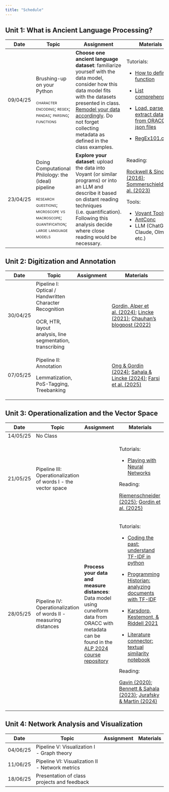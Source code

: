 ```yaml
---
title: "Schedule"
---
```


## Unit 1: What is Ancient Language Processing?

+-----------+---------------------------------------------------------------------------------------------------+-----------------------------------------------------------------------------------------------------------------------------------------------------------------------------------------------------------------------------------------------------------------------------+-------------------------------------------------------------------------------------------------------------------------------------------------------------------------------------------------------------------------+
| Date      | **Topic**                                                                                         | **Assignment**                                                                                                                                                                                                                                                              | **Materials**                                                                                                                                                                                                           |
+===========+===================================================================================================+=============================================================================================================================================================================================================================================================================+=========================================================================================================================================================================================================================+
| 09/04/25  | Brushing-up on your Python                                                                        | **Choose one ancient language dataset**: familiarize yourself with the data model, consider how this data model fits with the datasets presented in class. [Remodel your data accordingly]{.underline}. Do not forget collecting metadata as defined in the class examples. | Tutorials:                                                                                                                                                                                                              |
|           |                                                                                                   |                                                                                                                                                                                                                                                                             |                                                                                                                                                                                                                         |
|           | [character encoding; regex; pandas; parsing; functions]{.smallcaps}                               |                                                                                                                                                                                                                                                                             | -   [How to define a function](https://www.simplilearn.com/tutorials/python-tutorial/python-functions){target="_blank"}                                                                                                 |
|           |                                                                                                   |                                                                                                                                                                                                                                                                             |                                                                                                                                                                                                                         |
|           |                                                                                                   |                                                                                                                                                                                                                                                                             | -   [List comprehensions](https://www.programiz.com/python-programming/list-comprehension){target="_blank"}                                                                                                             |
|           |                                                                                                   |                                                                                                                                                                                                                                                                             |                                                                                                                                                                                                                         |
|           |                                                                                                   |                                                                                                                                                                                                                                                                             | -   [Load, parse and extract data from ORACC json files](https://niekveldhuis.github.io/sumnet/PartI-ExtractLemmatizationfromJSON.html){target="_blank"}                                                                |
|           |                                                                                                   |                                                                                                                                                                                                                                                                             |                                                                                                                                                                                                                         |
|           |                                                                                                   |                                                                                                                                                                                                                                                                             | -   [RegEx101.com](https://regex101.com){target="_blank"}                                                                                                                                                               |
+-----------+---------------------------------------------------------------------------------------------------+-----------------------------------------------------------------------------------------------------------------------------------------------------------------------------------------------------------------------------------------------------------------------------+-------------------------------------------------------------------------------------------------------------------------------------------------------------------------------------------------------------------------+
| 23/04/25  | Doing Computational Philology: the (ideal) pipeline                                               | **Explore your dataset**: upload the data into Voyant (or similar programs) or into an LLM and describe it based on distant reading techniques (i.e. quantification). Following this analysis decide where close reading would be necessary.                                | Reading:                                                                                                                                                                                                                |
|           |                                                                                                   |                                                                                                                                                                                                                                                                             |                                                                                                                                                                                                                         |
|           | [research questions; microscope vs macroscope; quantification; large language models]{.smallcaps} |                                                                                                                                                                                                                                                                             | [Rockwell & Sinclair (2016)](https://drive.google.com/file/d/1ZBWdgYdPBodSTIMVyBkv96Tpq4IhKeT-/view?usp=sharing){target="_blank"}; [Sommerschield et al. (2023)](https://doi.org/10.1162/coli_a_00481){target="_blank"} |
|           |                                                                                                   |                                                                                                                                                                                                                                                                             |                                                                                                                                                                                                                         |
|           |                                                                                                   |                                                                                                                                                                                                                                                                             | Tools:                                                                                                                                                                                                                  |
|           |                                                                                                   |                                                                                                                                                                                                                                                                             |                                                                                                                                                                                                                         |
|           |                                                                                                   |                                                                                                                                                                                                                                                                             | -   [Voyant Tools](https://voyant-tools.org){target="_blank"}                                                                                                                                                           |
|           |                                                                                                   |                                                                                                                                                                                                                                                                             | -   [AntConc](https://www.laurenceanthony.net/software/antconc/){target="_blank"}                                                                                                                                       |
|           |                                                                                                   |                                                                                                                                                                                                                                                                             | -   LLM (ChatGPT, Claude, Olmoe etc.)                                                                                                                                                                                   |
+-----------+---------------------------------------------------------------------------------------------------+-----------------------------------------------------------------------------------------------------------------------------------------------------------------------------------------------------------------------------------------------------------------------------+-------------------------------------------------------------------------------------------------------------------------------------------------------------------------------------------------------------------------+

## Unit 2: Digitization and Annotation

+----------+------------------------------------------------------------+----------------+---------------------------------------------------------------------------------------------------------------------------------------------------------------------------------------------------------------------------------------------------------------------------------------------------------------------------------------------------------------------------------------------------------------------------------+
| Date     | **Topic**                                                  | **Assignment** | **Materials**                                                                                                                                                                                                                                                                                                                                                                                                                   |
+==========+============================================================+================+=================================================================================================================================================================================================================================================================================================================================================================================================================================+
| 30/04/25 | Pipeline I: Optical / Handwritten Character Recognition\   |                | [Gordin, Alper et al. (2024)](https://aclanthology.org/2024.ml4al-1.14/){target="_blank"}; [Lincke (2021)](https://www.geschkult.fu-berlin.de/e/aegyptologie/personen/Professorinnen-und-Professoren/Lincke/Lincke_2021_OCR-Coptic.pdf){target="_blank"}; [Chauhan's blogpost (2022)](https://digitalorientalist.com/2022/11/15/escriptorium-digital-text-production-for-urdu-hindi-and-bengali-print-part-1/){target="_blank"} |
|          | \                                                          |                |                                                                                                                                                                                                                                                                                                                                                                                                                                 |
|          | OCR, HTR, layout analysis, line segmentation, transcribing |                |                                                                                                                                                                                                                                                                                                                                                                                                                                 |
+----------+------------------------------------------------------------+----------------+---------------------------------------------------------------------------------------------------------------------------------------------------------------------------------------------------------------------------------------------------------------------------------------------------------------------------------------------------------------------------------------------------------------------------------+
| 07/05/25 | Pipeline II: Annotation                                    |                | [Ong & Gordin (2024)](https://doi.org/10.1093/llc/fqae002){target="_blank"}; [Sahala & Lincke (2024)](https://doi.org/10.18653/v1/2024.ml4al-1.10){target="_blank"}; [Farsi et al. (2025)](https://aclanthology.org/2025.alp-1.17/){target="_blank"}                                                                                                                                                                            |
|          |                                                            |                |                                                                                                                                                                                                                                                                                                                                                                                                                                 |
|          | Lemmatization, PoS-Tagging, Treebanking                    |                |                                                                                                                                                                                                                                                                                                                                                                                                                                 |
+----------+------------------------------------------------------------+----------------+---------------------------------------------------------------------------------------------------------------------------------------------------------------------------------------------------------------------------------------------------------------------------------------------------------------------------------------------------------------------------------------------------------------------------------+

## Unit 3: Operationalization and the Vector Space

+----------+-------------------------------------------------------------------+-------------------------------------------------------------------------------------------------------------------------------------------------------------------------------------------------------------------------------------------------------+--------------------------------------------------------------------------------------------------------------------------------------------------------------------------------------------------------------------------------------------------------------------------------------------------------------------------------------------------------------------------------------------------------------------------------------------------------------------------+
| Date     | **Topic**                                                         | **Assignment**                                                                                                                                                                                                                                        | **Materials**                                                                                                                                                                                                                                                                                                                                                                                                                                                            |
+==========+===================================================================+=======================================================================================================================================================================================================================================================+==========================================================================================================================================================================================================================================================================================================================================================================================================================================================================+
| 14/05/25 | No Class                                                          |                                                                                                                                                                                                                                                       |                                                                                                                                                                                                                                                                                                                                                                                                                                                                          |
+----------+-------------------------------------------------------------------+-------------------------------------------------------------------------------------------------------------------------------------------------------------------------------------------------------------------------------------------------------+--------------------------------------------------------------------------------------------------------------------------------------------------------------------------------------------------------------------------------------------------------------------------------------------------------------------------------------------------------------------------------------------------------------------------------------------------------------------------+
| 21/05/25 | Pipeline III: Operationalization of words I - the vector space    |                                                                                                                                                                                                                                                       | Tutorials:                                                                                                                                                                                                                                                                                                                                                                                                                                                               |
|          |                                                                   |                                                                                                                                                                                                                                                       |                                                                                                                                                                                                                                                                                                                                                                                                                                                                          |
|          |                                                                   |                                                                                                                                                                                                                                                       | -   [Playing with Neural Networks](https://playground.tensorflow.org/#activation=tanh&batchSize=10&dataset=circle&regDataset=reg-plane&learningRate=0.03&regularizationRate=0&noise=0&networkShape=4,2&seed=0.83462&showTestData=false&discretize=false&percTrainData=50&x=true&y=true&xTimesY=false&xSquared=false&ySquared=false&cosX=false&sinX=false&cosY=false&sinY=false&collectStats=false&problem=classification&initZero=false&hideText=false){target="_blank"} |
|          |                                                                   |                                                                                                                                                                                                                                                       |                                                                                                                                                                                                                                                                                                                                                                                                                                                                          |
|          |                                                                   |                                                                                                                                                                                                                                                       | Reading:                                                                                                                                                                                                                                                                                                                                                                                                                                                                 |
|          |                                                                   |                                                                                                                                                                                                                                                       |                                                                                                                                                                                                                                                                                                                                                                                                                                                                          |
|          |                                                                   |                                                                                                                                                                                                                                                       | [Riemenschneider (2025)](https://aclanthology.org/2025.alp-1.30/){target="_blank"}; [Gordin et al. (2025)](https://aclanthology.org/2025.alp-1.33/){target="_blank"}                                                                                                                                                                                                                                                                                                     |
+----------+-------------------------------------------------------------------+-------------------------------------------------------------------------------------------------------------------------------------------------------------------------------------------------------------------------------------------------------+--------------------------------------------------------------------------------------------------------------------------------------------------------------------------------------------------------------------------------------------------------------------------------------------------------------------------------------------------------------------------------------------------------------------------------------------------------------------------+
| 28/05/25 | Pipeline IV: Operationalization of words II - measuring distances | **Process your data and measure distances**: Data model using cuneiform data from ORACC with metadata can be found in the [ALP 2024 course repository](https://github.com/DigitalPasts/ALP-course/tree/master/course_notebooks/data){target="_blank"} | Tutorials:                                                                                                                                                                                                                                                                                                                                                                                                                                                               |
|          |                                                                   |                                                                                                                                                                                                                                                       |                                                                                                                                                                                                                                                                                                                                                                                                                                                                          |
|          |                                                                   |                                                                                                                                                                                                                                                       | -   [Coding the past: understand TF-IDF in python](https://www.codingthepast.com/2023/04/26/Text-Mining-in-Python){target="_blank"}                                                                                                                                                                                                                                                                                                                                      |
|          |                                                                   |                                                                                                                                                                                                                                                       |                                                                                                                                                                                                                                                                                                                                                                                                                                                                          |
|          |                                                                   |                                                                                                                                                                                                                                                       | -   [Programming Historian: analyzing documents with TF-IDF](https://programminghistorian.org/en/lessons/analyzing-documents-with-tfidf){target="_blank"}                                                                                                                                                                                                                                                                                                                |
|          |                                                                   |                                                                                                                                                                                                                                                       |                                                                                                                                                                                                                                                                                                                                                                                                                                                                          |
|          |                                                                   |                                                                                                                                                                                                                                                       | -   [Karsdorp, Kestemont, & Riddell 2021](https://www.humanitiesdataanalysis.org/vector-space-model/notebook.html){target="_blank"}                                                                                                                                                                                                                                                                                                                                      |
|          |                                                                   |                                                                                                                                                                                                                                                       |                                                                                                                                                                                                                                                                                                                                                                                                                                                                          |
|          |                                                                   |                                                                                                                                                                                                                                                       | -   [Literature connector: textual similarity notebook](https://github.com/data-8/literature-connector/blob/gh-pages/07%20-%20Textual%20Similarity/Textual%20Similarity.ipynb){target="_blank"}                                                                                                                                                                                                                                                                          |
|          |                                                                   |                                                                                                                                                                                                                                                       |                                                                                                                                                                                                                                                                                                                                                                                                                                                                          |
|          |                                                                   |                                                                                                                                                                                                                                                       | Reading:                                                                                                                                                                                                                                                                                                                                                                                                                                                                 |
|          |                                                                   |                                                                                                                                                                                                                                                       |                                                                                                                                                                                                                                                                                                                                                                                                                                                                          |
|          |                                                                   |                                                                                                                                                                                                                                                       | [Gavin (2020)](https://doi.org/10.22148/001c.11830){target="_blank"}; [Bennett & Sahala (2023)](https://aclanthology.org/2023.alp-1.22.pdf){target="_blank"}; [Jurafsky & Martin (2024)](https://web.stanford.edu/~jurafsky/slp3/6.pdf){target="_blank"}                                                                                                                                                                                                                 |
+----------+-------------------------------------------------------------------+-------------------------------------------------------------------------------------------------------------------------------------------------------------------------------------------------------------------------------------------------------+--------------------------------------------------------------------------------------------------------------------------------------------------------------------------------------------------------------------------------------------------------------------------------------------------------------------------------------------------------------------------------------------------------------------------------------------------------------------------+

## Unit 4: Network Analysis and Visualization

| Date | **Topic** | **Assignment** | **Materials** |
|----|----|----|----|
| 04/06/25 | Pipeline V: Visualization I - Graph theory |  |  |
| 11/06/25 | Pipeline VI: Visualization II - Network metrics |  |  |
| 18/06/25 | Presentation of class projects and feedback |  |  |
